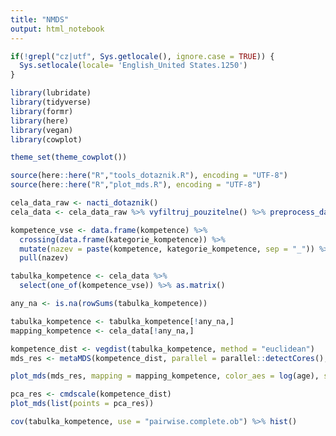 ---
title: "NMDS"
output: html_notebook
---

```{r setup}
if(!grepl("cz|utf", Sys.getlocale(), ignore.case = TRUE)) {
  Sys.setlocale(locale= 'English_United States.1250')
}

library(lubridate)
library(tidyverse)
library(formr)
library(here)
library(vegan)
library(cowplot)

theme_set(theme_cowplot())

source(here::here("R","tools_dotaznik.R"), encoding = "UTF-8")
source(here::here("R","plot_mds.R"), encoding = "UTF-8")

```

```{r}
cela_data_raw <- nacti_dotaznik()
cela_data <- cela_data_raw %>% vyfiltruj_pouzitelne() %>% preprocess_dat(verbose = FALSE)  
```


```{r}
kompetence_vse <- data.frame(kompetence) %>%
  crossing(data.frame(kategorie_kompetence)) %>%
  mutate(nazev = paste(kompetence, kategorie_kompetence, sep = "_")) %>% 
  pull(nazev)

tabulka_kompetence <- cela_data %>%
  select(one_of(kompetence_vse)) %>% as.matrix()

any_na <- is.na(rowSums(tabulka_kompetence))

tabulka_kompetence <- tabulka_kompetence[!any_na,]
mapping_kompetence <- cela_data[!any_na,]

kompetence_dist <- vegdist(tabulka_kompetence, method = "euclidean")
mds_res <- metaMDS(kompetence_dist, parallel = parallel::detectCores(), trymax = 100)
```

```{r}
plot_mds(mds_res, mapping = mapping_kompetence, color_aes = log(age), shape_aes = as.factor(zivotni_faze))
  ```

```{r}
pca_res <- cmdscale(kompetence_dist)
plot_mds(list(points = pca_res))
```


```{r}
cov(tabulka_kompetence, use = "pairwise.complete.ob") %>% hist()
```


